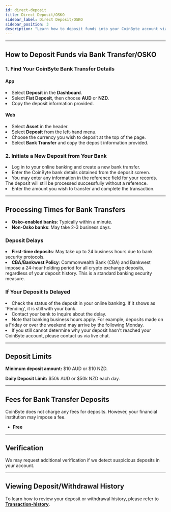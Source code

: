 ```yaml
---
id: direct-deposit
title: Direct Deposit/OSKO
sidebar_label: Direct Deposit/OSKO
sidebar_position: 3
description: "Learn how to deposit funds into your CoinByte account via bank transfer/OSKO, including processing times, limits, and fees."
---
```



---

## **How to Deposit Funds via Bank Transfer/OSKO**

### **1. Find Your CoinByte Bank Transfer Details**

#### App

<RoundStepList>
  <li>Select <strong>Deposit</strong> in the <strong>Dashboard</strong>.</li>
  <li>Select <strong>Fiat Deposit</strong>, then choose <strong>AUD</strong> or <strong>NZD</strong>.</li>
  <li>Copy the deposit information provided.</li>
</RoundStepList>

#### Web

<RoundStepList>
  <li>Select <strong>Asset</strong> in the header.</li>
  <li>Select <strong>Deposit</strong> from the left-hand menu.</li>
  <li>Choose the currency you wish to deposit at the top of the page.</li>
  <li>Select <strong>Bank Transfer</strong> and copy the deposit information provided.</li>
</RoundStepList>

### **2. Initiate a New Deposit from Your Bank**

<RoundStepList>
  <li>Log in to your online banking and create a new bank transfer.</li>
  <li>Enter the CoinByte bank details obtained from the deposit screen.</li>
  <li>You may enter any information in the reference field for your records. The deposit will still be processed successfully without a reference.</li>
  <li>Enter the amount you wish to transfer and complete the transaction.</li>
</RoundStepList>

---

## **Processing Times for Bank Transfers**

<TickList>
  <li><strong>Osko-enabled banks</strong>: Typically within a minute.</li>
  <li><strong>Non-Osko banks</strong>: May take 2-3 business days.</li>
</TickList>

### **Deposit Delays**

<TickList>
  <li><strong>First-time deposits</strong>: May take up to 24 business hours due to bank security protocols.</li>
  <li><strong>CBA/Bankwest Policy</strong>: Commonwealth Bank (CBA) and Bankwest impose a 24-hour holding period for all crypto exchange deposits, regardless of your deposit history. This is a standard banking security measure.</li>
</TickList>

### **If Your Deposit Is Delayed**

<TickList>
  <li>Check the status of the deposit in your online banking. If it shows as 'Pending', it is still with your bank.</li>
  <li>Contact your bank to inquire about the delay.</li>
  <li>Note that banking business hours apply. For example, deposits made on a Friday or over the weekend may arrive by the following Monday.</li>
  <li>If you still cannot determine why your deposit hasn't reached your CoinByte account, please contact us via live chat.</li>
</TickList>

---

## **Deposit Limits**

**Minimum deposit amount:** 
$10 AUD or $10 NZD.

**Daily Deposit Limit:** 
$50k AUD or $50k NZD each day.

---

## **Fees for Bank Transfer Deposits**

<InfoBox>
CoinByte does not charge any fees for deposits. However, your financial institution may impose a fee.
</InfoBox>

- <strong>Free</strong>
---

## **Verification**

We may request additional verification if we detect suspicious deposits in your account.

---

## **Viewing Deposit/Withdrawal History**

To learn how to review your deposit or withdrawal history, please refer to <strong><a href="/docs/user-guide/tools/Transaction-history">Transaction-history</a></strong>.

<RelatedArticles category="deposits-and-withdrawals" />
